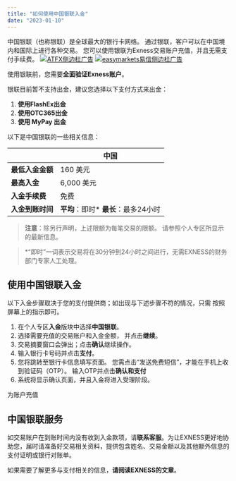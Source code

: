 ```yaml
---
title: "如何使用中国银联入金"
date: "2023-01-10"
---
```


<Ads></Ads> 

中国银联（也称银联）是全球最大的银行卡网络。 通过银联，客户可以在中国境内和国际上进行各种交易。 您可以使用银联为Exness交易账户充值，并且无需支付手续费。
<a target="_blank" href="https://s.ifttt.fun/atfx"><img class="size-full wp-image-24489 aligncenter" src="https://cdn.fendou.la/bluehost/ATFX-ads.svg" alt="ATFX侧边栏广告" /></a>
<a  target="_blank" href="https://www.ifttt.fun/go/easymarket/"><img class="size-full wp-image-24489 aligncenter" src="https://cdn.fendou.la/welaowei8/2020/11/easyMarketsAds.svg" alt="easymarkets易信侧边栏广告" /></a>


使用银联前，您需要**全面验证Exness账户**。

银联目前暂不支持出金，建议您选择以下支付方式来出金：

1. **使用FlashEx出金**
2. **使用OTC365出金**
3. **使用 MyPay 出金**

以下是中国银联的一些相关信息：

|   | **中国**  |
| --- | --- |
| **最低入金金额** | 160 美元 |
| **最高入金** | 6,000 美元 |
| **入金手续费** | 免费 |
| **入金到账时间** | **平均**：即时* **最长**：最多24小时|

> **注意**：除另行声明，上述限额为每笔交易的限额。 请参照个人专区所显示的最新信息。

> *“即时”一词表示交易将在30分钟到24小时之间进行，无需EXNESS的财务部门专家人工处理。

## 使用中国银联入金

以下入金步骤取决于您的支付提供商；如出现与下述步骤不符的情况，只需 按照屏幕上的指示即可。

1. 在个人专区**入金**版块中选择**中国银联**。
2. 选择需要充值的交易账户和入金金额， 并点击**继续**。
3. 交易摘要窗口会弹出；点击**确认**继续操作。
4. 输入银行卡号码并点击**支付**。
5. 您将跳转至银行卡信息填写页面。 您需点击“发送免费短信”，才能在手机上收到验证码（OTP）。 输入OTP并点击**确认和支付**
6. 系统将显示确认页面，并且入金将进入受理阶段。

为账户充值

## 中国银联服务

如交易账户在到账时间内没有收到入金款项，请**联系客服**。为让EXNESS更好地协助您，届时请准备好交易相关资料，提供包含姓名、交易金额以及其他额外信息的支付证明或银行对账单。

如果需要了解更多与支付相关的信息，**请阅读EXNESS的文章**。
